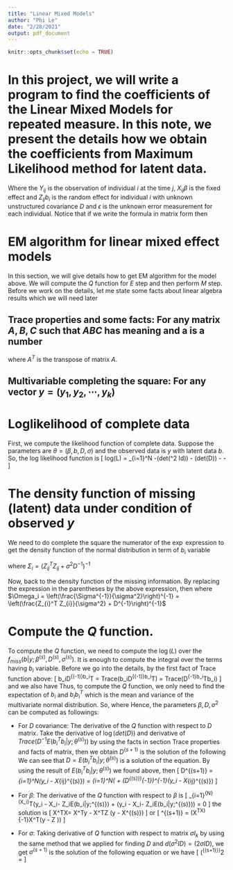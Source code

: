 ```yaml
---
title: "Linear Mixed Models"
author: "Phi Le"
date: "2/28/2021"
output: pdf_document
---
```


```r
knitr::opts_chunk$set(echo = TRUE)
```

# In this project, we will write a program to find the coefficients of the Linear Mixed Models for repeated measure. In this note, we present the details how we obtain the coefficients from Maximum Likelihood method for latent data.

\begin{eqnarray*}
Y_{ij} &=& X_{ij}\beta + Z_{ij}b_i + \epsilon_{ij}, \mbox{~ for} j = 1,..., k_i\\
b_i &\sim& N(0, D)\\
\epsilon_{i} &\sim& N(0, \sigma I_{k_i}) \mbox{~where} I_{k_i} = (1,...,1), k_i \mbox{times}\\
\epsilon_{ij} &&\mbox{~ are iids and ~}, b_i \perp \epsilon_i 
\end{eqnarray*} 
Where the $Y_{ij}$ is the observation of individual $i$ at the time $j$, $X_{ij}\beta$ is the fixed effect and $Z_{ij}b_i$ is the random effect for individual $i$ with unknown unstructured covariance $D$ and $\epsilon$ is the unknown error measurement for each individual. Notice that if we write the formula in matrix form then
\begin{eqnarray*}
Y &=& X\beta + Zb + \epsilon\\
b &\sim& N(0, \mathbf{D})\\
\epsilon &\sim& N(0, \sigma Id)
\end{eqnarray*} 

# EM algorithm for linear mixed effect models
In this section, we will give details how to get EM algorithm for the model above. We will compute the $Q$ function for $E$ step and then perform $M$ step. Before we work on the details, let me state some facts about linear algebra results which we will need later

## Trace properties and some facts: For any matrix $A,B,C$ such that $ABC$ has meaning and a is a number
\begin{enumerate}
\item $Trace(ABC) = Trace(BCA)$
\item $a = Trace(a)$
\item $Trace(aA) = aTrace(A)$
\item $A^{-1} = \frac{Adj(A)}{det(A)}$, where $Adj(A)$ is the adjugate of matrix $A$
\item $Adj(\sigma^2 Id) = \sigma^{2(m-1)}Id$ where $Id$ is a identity matrix with $dim(Id) = m\times m$
\item Derivative of determinant function: $d(det(A)) = \frac{1}{det(A)}Trace(Adj(A)d(A))$, where $dA$ is the differentiation of $A$
\item Derivative of inverse matrix: $d(A^{-1}) = A^{-1}d(A)A^{-1}$
\end{enumerate}
where $A^T$ is the transpose of matrix $A$.

## Multivariable completing the square: For any vector $y = (y_1, y_2, \cdots, y_k)$

\begin{enumerate}
\item $\|y\|_2^2 = yy^T$
\item $\|ay + bx\|_2^2 = a^2\|y\|_2^2 + (ay)^Tbx + (bx)^Tay + b^2\|x\|_2^2$, for any vector $y,x$ and scalars $a,b$.
\item $b^2xx^T + abxy^T + abx^Ty = (bx + ay)(bx+ay)^T + C(y)$, $C(y)$ is a function of $y$ but it is independent on $x$
\item For any positive definite matrix $D$, we can write $D = LL^T$ where $L$ is a lower triangle matrix
\end{enumerate}

# Loglikelihood of complete data
First, we compute the likelihood function of complete data. Suppose the parameters are $\theta = (\beta, b,D,\sigma)$ and the observed data is $y$ with latent data $b$.
\begin{eqnarray*}
f_{complete}(y,b|D,\sigma; \beta) &=& f(y|b;\beta,D,\sigma) f(b|D) \\
&=& \prod_{i=1}^{N} \frac{1}{(2\pi \sigma)^{k/2}}\exp\left\{-\frac{(y_i -X_{ij}\beta - Z_{ij}b_i)(y_i -X_{ij}\beta - Z_{ij}b_i)^T}{2\sigma^{2}}\right\}\\
&\times& \frac{1}{(2\pi)^{k/2} \det(D)^{1/2}}\exp\left\{\frac{- b_i D^{-1} b_i^T}{2}\right\}
\end{eqnarray*}
So, the log likelihood function is
\[
log(L) = \sum_{i=1}^N -\frac{1}{2}\log(det(\sigma^2 Id)) - \frac{1}{2}\log(det(D)) -\frac{(y_i -X_{i}\beta - Z_{i}b_i)Id(y_i -X_{i}\beta - Z_{i}b_i)^T}{2\sigma^{2}} - \frac{b_i D^{-1} b_i^T}{2}
\]

# The density function of missing (latent) data under condition of observed $y$

\begin{eqnarray*}
f_{miss}(b|y;\beta,D,\sigma) &\propto& f(y|b) f(b|D) \\
&=& \prod_{i=1}^{N} \frac{1}{(2\pi)^{k/2}det(\sigma^{2}ID)^{1/2}}\exp\left\{-\frac{(y_i -X_{ij}\beta - Zb)(y_i -X_{ij}\beta - Z_{ij}b_i)^T}{2\sigma^{2}}\right\} \\
&\times& \frac{1}{(2\pi)^{k/2} \det(D)^{1/2}}\exp\left\{-\frac{b_i D^{-1} b_i^T}{2}\right\}\\
&=& \prod_{i=1}^{N} \frac{1}{(2\pi)^{k/2}det(\sigma^2 Id)^{1/2}}\frac{1}{(2\pi)^{k/2} \det(D)^{1/2}} \exp\left\{-\frac{(y_i -X_{ij}\beta - Z_{ij}b_i)(y_i -X_{ij}\beta - Z_{ij}b_i)^T + \sigma^2 b_iD^{-1}b_i^T}{2\sigma^{2}}\right\}
\end{eqnarray*}
We need to do complete the square the numerator of the $\exp$ expression to get the density function of the normal distribution in term of $b_i$ variable

\begin{eqnarray*}
&&(y_i -X_{ij}\beta - Z_{ij}b_i)(y_i -X_{ij}\beta - Z_{ij}b_i)^T + \sigma^2 b_iD^{-1}b_i^T\\
&=& (Z_{ij}b_i)^T(Z_{ij}b_i) + b_i^T(\sigma^2 D^{-1})b_i + (Z_{ij}b_i)^T(y_i - X_{ij}\beta) + (y_i - X_{ij}\beta)^T(Z_{ij}b_i) + (y_i - X_{ij}\beta)^T(y_i - X_{ij}\beta)\\
&=& b_i^T(Z_{ij}^T Z_{ij} + \sigma^2D^{-1})b_i + b_i^TZ_{ij}^T(y_i - X_{ij}\beta) + (y_i - X_{ij}\beta)^TZ_{ij}b_i + (y_i - X_{ij}\beta)^T(y_i - X_{ij}\beta) \\
&=& [b_i - \Sigma Z_i^T(y_i - X_{ij}\beta)]^T \Sigma^{-1}[b_i - \Sigma Z_i^T(y_i - X_{ij}\beta)] + C(y_i,Z,D)
\end{eqnarray*}
where $\Sigma_i = (Z_{ij}^T Z_{ij} + \sigma^2D^{-1})^{-1}$

Now, back to the density function of the missing information. By replacing the expression in the parentheses by the above expression, then
\begin{eqnarray*}
f_{miss}(b|y;\beta,D,\sigma) &\propto& f(y|b) f(b|D) \\
&\propto& \prod_{i=1}^{N} \frac{1}{\sigma^{k/2}}\frac{1}{\det(D)^{1/2}} \exp\left\{-\frac{[b_i - \Omega_i\sigma^{-2} Z_i^T(y_i - X_{ij}\beta)]^T \Omega_i^{-1}[b_i - \Omega_i\sigma^{-2} Z_i^T(y_i - X_{ij}\beta)]}{2}\right\}
\end{eqnarray*}
where $\Omega_i = \left(\frac{\Sigma^{-1}}{\sigma^2}\right)^{-1} = \left(\frac{Z_{i}^T Z_{i}}{\sigma^2} + D^{-1}\right)^{-1}$

# Compute the $Q$ function.

To compute the $Q$ function, we need to compute the $\log(L)$ over the $f_{miss}(b|y;\beta^{(s)}, D^{(s)}, \sigma^{(s)})$. It is enough to compute the integral over the terms having $b_i$ variable. Before we go into the details, by the first fact of Trace function above:
\[
b_iD^{(-1)}b_i^T = Trace(b_iD^{(-1)}b_i^T) = Trace(D^{-1}b_i^Tb_i)
\]
and we also have
\begin{eqnarray*}
&&(y_i -X_{ij}\beta - Z_{ij}b_i)^T(y_i -X_{ij}\beta - Z_{ij}b_i) \\
&=& y_i^Ty_i - y_i^TX_i\beta - y_i^TZ_ib_i - (X_i\beta)^Ty_i + (X_i\beta)^T(X_i\beta) + (X_i\beta)^TZ_ib_i - (Z_ib_i)^Ty_i + (Z_ib_i)^TX_i\beta + (Z_ib_i)^T(Z_ib_i)\\
&=& y_i^Ty_i - y_i^TX_i\beta - y_i^TZ_ib_i - (X_i\beta)^Ty_i + (X_i\beta)^T(X_i\beta) + (X_i\beta)^TZ_ib_i - y_i^T(Z_ib_i) + (X_i\beta)Z_ib_i + Trace(Z_i^TZ_ib_ib_i^T))\\
\end{eqnarray*}
Thus, to compute the $Q$ function, we only need to find the expectation of $b_i$ and $b_ib_i^T$ which is the mean and variance of the multivariate normal distribution. So,
\begin{eqnarray*}
Q(\theta, \theta^{(s)}) &=& \sum_{i=1}^N \left(-\frac{1}{2}\log(det(\sigma Id)) -\frac{1}{2}\log(\det(D)) + (X_i\beta)^TZ_iE(b_i|y;\theta^{(s)}) - y_i^T Z_iE(b_i|y;\theta^{(s)}) + \right)\\
&+& \sum_{i=1}^N \left(\frac{1}{2}Trace(Z_i^TZ_iE(b_ib_i^T|y;\theta^{(s)})) + \frac{(y_i - X_i\beta)^T(y_i - X_i\beta)}{2\sigma^{2}}\right)
\end{eqnarray*}
where
\begin{eqnarray*}
E(b_i|y;\theta^{(s)}) &=&  \Omega_i Z_i^T(y_i - X_{ij}\beta^{(s)}) =: \mu_i^{(s)}\\
E(b_ib_i^T|y;\theta^{(s)}) &=& Cov(b_i,b_i^T) + E(b_i|y;\theta^{(s)}) E(b_i|y;\theta^{(s)})^T = \Omega_i^{(s)} + \mu^{(s)}(\mu^{(s)})^T=: \mu_{ii}
\end{eqnarray*}
Hence, the parameters $\beta, D, \sigma^2$ can be computed as followings:

+ For $D$ covariance: The derivative of the $Q$ function with respect to $D$ matrix. Take the derivative of $\log(det(D))$ and derivative of $Trace(D^{-1}E(b_i^Tb_i| y; \theta^{(s)}))$ by using the facts in section Trace properties and facts of matrix, then we obtain $D^{(s+1)}$ is the solution of the following
\begin{eqnarray*}
\frac{Trace(Adj(D)dD)}{det(D)} - Trace(D^{-1}(dD) D^{-1}E(b_i^Tb_i| y;\theta^{(s)})) &=& 0\\
\frac{Trace(Adj(D)dD)}{det(D)} - Trace\left(\frac{Adj(D) (dD) Adj(D)}{(det(D))^2}E(b_i^Tb_i| y;\theta^{(s)})\right) &=& 0\\
\frac{1}{det(D)} Trace\left[\left(Adj(D)dD\right)\left(\frac{Adj(D)}{det(D)}E(b_i^Tb_i| y;\theta^{(s)}) - ID\right)\right] &=& 0\\
\frac{1}{det(D)} Trace\left[\left(Adj(D)dD\right)\left(D^{-1}E(b_i^Tb_i| y;\theta^{(s)}) - ID\right)\right] &=& 0, \mbox{~ Since} D^{-1} = \frac{Adj(D)}{det(D)}
\end{eqnarray*}
We can see that $D = E(b_i^Tb_i| y;\theta^{(s)})$ is a solution of the equation. By using the result of $E(b_i^Tb_i| y;\theta^{(s)})$ we found above, then
\[
D^{(s+1)} = \frac{1}{N}\sum_{i=1}^N\Omega(y_i - X_{ij}\beta^{(s)}) = \frac{1}{N}\sum_{i=1}^N\left(\frac{Z_{i}^T Z_{i}}{\sigma^{2}} + (D^{(s)})^{-1}\right)^{-1}(y_i - X_{ij}\beta^{(s)})
\]

+ For $\beta$: The derivative of the $Q$ function with respect to $\beta$ is
\[
\sum_{i=1}^{N}(X_i)^T(y_i - X_i\beta - Z_iE(b_i|y;\theta^{(s)}) + (y_i - X_i\beta - Z_iE(b_i|y;\theta^{(s)})) = 0
\]
the solution is
\[
X^TX\beta = X^Ty - X^TZ \Omega(y - X\beta^{(s)})
\]
or 
\[
\beta^{(s+1)} = (X^TX)^{-1}X^T\left(y - Z \mu)\right)
\]

+ For $\sigma$: Taking derivative of $Q$ function with respect to matrix $\sigma I_k$ by using the same method that we applied for finding $D$ and $d(\sigma^2ID) = (2\sigma ID)$, we get $\sigma^{(s+1)}$ is the solution of the following equation
\begin{eqnarray*}
-\frac{\sum_{i=1}^N k_i}{\sigma} +  \sum_{i=1}^N \frac{2}{\sigma^3}\left(\|y_i - X_i\beta\|^2 + Trace(Z_i^TZ_i E(b_i^Tb_i|y;\theta^{(s)})) - 2(y_i - X_i\beta)Z_i E(b_i|y;\theta^{(s)})\right)=0
\end{eqnarray*}
or we have
\[
(\sigma^{(s+1)})^2 = \frac{1}{\sum_{i=1}^N k_i}\left[\|y - X\beta\|^2 + \sum_{i=1}^N\left\{Trace(Z_i^TZ_i \Omega_i^{(s)} + \mu_i^{(s)}(\mu_i^{(s)})^T) - 2(y_i - X_i\beta)Z_i \Omega_i^{(s)}(y_i - X_i\beta^{(s)})\right\}\right]
\]